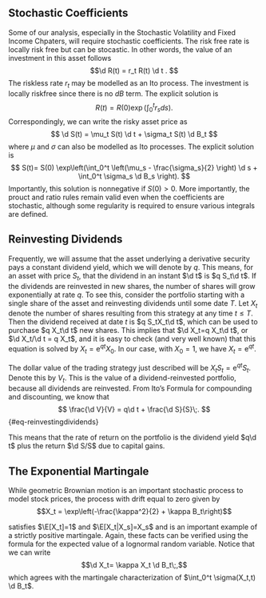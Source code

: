 ## Stochastic Coefficients 

Some of our analysis, especially in the Stochastic Volatility and Fixed Income Chpaters, will require stochastic coefficients.  The risk free rate is locally risk free but can be stocastic.  In other words, the value of an investment in this asset follows 
$$\d R(t) = r_t R(t) \d t . $$
The riskless rate $r_t$ may be modelled as an Ito process.  The investment is locally riskfree since there is no $dB$ term.  The  explicit solution is 
$$R(t)= R(0) \exp\left(\int_0^t r_s ds\right). $$
Correspondingly, we can write the risky asset price as
$$ \d S(t) = \mu_t S(t) \d t + \sigma_t S(t) \d B_t $$
where $\mu$ and $\sigma$ can also be modelled as Ito processes.  The explicit solution is 
$$ S(t)= S(0) \exp\left(\int_0^t \left(\mu_s - \frac{\sigma_s}{2} \right) \d s + \int_0^t \sigma_s \d B_s \right). $$
Importantly, this solution is nonnegative if $S(0)>0$.  More importantly, the prouct and ratio rules remain valid even when the coefficients are stochastic, although some regularity is required to ensure various integrals are defined.

## Reinvesting Dividends {#sec-s:reinvestingdividends}

Frequently, we will assume that the asset underlying a derivative security pays a constant dividend yield, \index{dividend yield} which we will denote by $q$.  This means, for an asset with price $S_t$, that the dividend in an instant $\d  t$ is $q S_t\d   t$.  If the dividends are reinvested in new shares, the number of shares will grow exponentially at rate $q$.  To see this, consider the portfolio starting with a single share of the asset and reinvesting dividends until some date $T$.  Let $X_t$ denote the number of shares resulting from this strategy at any time $t\leq T$.  Then the dividend received at date $t$ is $q S_tX_t\d   t$, which can be used to purchase $q X_t\d   t$ new shares.  This implies that $\d  X_t=q X_t\d   t$, or $\d  X_t/\d  t = q X_t$, and it is easy to check (and very well known) that this equation is solved by $X_t=\mathrm{e}^{q t}X_0$.  In our case, with $X_0=1$, we have $X_t=\mathrm{e}^{q t}$.

The dollar value of the trading strategy just described will be $X_tS_t = \mathrm{e}^{q t}S_t$.  Denote this by $V_t$.  This is the value of a dividend-reinvested portfolio, because all dividends are reinvested.  From Ito's Formula for compounding and discounting, we know that
$$ 
\frac{\d  V}{V} = q\d   t + \frac{\d  S}{S}\;.
$$ {#eq-reinvestingdividends}

This means that the rate of return on the portfolio is the dividend yield $q\d   t$ plus the return $\d  S/S$ due to capital gains.

## The Exponential Martingale


While geometric Brownian motion is an important stochastic process to model stock prices, the process with drift equal to zero given by
$$X_t = \exp\left(-\frac{\kappa^2}{2} + \kappa B_t\right)$$

satisfies $\E[X_t]=1$ and $\E[X_t|X_s]=X_s$ and is an important example of a strictly positive martingale.  Again, these facts can be verified using the formula for the expected value of a lognormal random variable.  Notice that we can write
$$\d   X_t= \kappa X_t \d   B_t\;,$$
which agrees with the martingale characterization of $\int_0^t \sigma(X_t,t) \d   B_t$.
